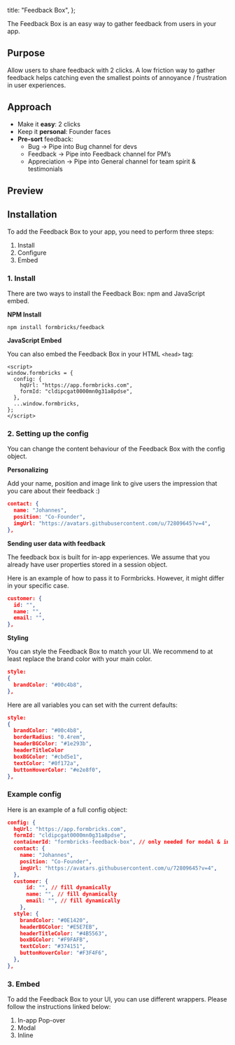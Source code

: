 
  title: "Feedback Box",
};

The Feedback Box is an easy way to gather feedback from users in your app.

## Purpose

Allow users to share feedback with 2 clicks. A low friction way to gather feedback helps catching even the smallest points of annoyance / frustration in user experiences.

## Approach

- Make it **easy**: 2 clicks
- Keep it **personal**: Founder faces
- **Pre-sort** feedback:
  - Bug → Pipe into Bug channel for devs
  - Feedback → Pipe into Feedback channel for PM’s
  - Appreciation → Pipe into General channel for team spirit & testimonials

## Preview

## Installation

To add the Feedback Box to your app, you need to perform three steps:

1. Install
2. Configure
3. Embed

### 1. Install

There are two ways to install the Feedback Box: npm and JavaScript embed.

**NPM Install**

```tsx
npm install formbricks/feedback
```

**JavaScript Embed**

You can also embed the Feedback Box in your HTML `<head>` tag:

```tsx
<script>
window.formbricks = {
  config: {
    hqUrl: "https://app.formbricks.com",
    formId: "cldipcgat0000mn0g31a8pdse",
  },
  ...window.formbricks,
};
</script>
```

### 2. Setting up the config

You can change the content behaviour of the Feedback Box with the config object.

**Personalizing**

Add your name, position and image link to give users the impression that you care about their feedback :)

```json
contact: {
  name: "Johannes",
  position: "Co-Founder",
  imgUrl: "https://avatars.githubusercontent.com/u/72809645?v=4",
},
```

**Sending user data with feedback**

The feedback box is built for in-app experiences. We assume that you already have user properties stored in a session object.

Here is an example of how to pass it to Formbricks. However, it might differ in your specific case.

```json
customer: {
  id: "",
  name: "",
  email: "",
},
```

**Styling**

You can style the Feedback Box to match your UI. We recommend to at least replace the brand color with your main color.

```json
style:
{
  brandColor: "#00c4b8",
},
```

Here are all variables you can set with the current defaults:

```json
style:
{
  brandColor: "#00c4b8",
  borderRadius: "0.4rem",
  headerBGColor: "#1e293b",
  headerTitleColor
  boxBGColor: "#cbd5e1",
  textColor: "#0f172a",
  buttonHoverColor: "#e2e8f0",
},
```

### Example config

Here is an example of a full config object:

```json
config: {
  hqUrl: "https://app.formbricks.com",
  formId: "cldipcgat0000mn0g31a8pdse",
  containerId: "formbricks-feedback-box", // only needed for modal & inline
  contact: {
    name: "Johannes",
    position: "Co-Founder",
    imgUrl: "https://avatars.githubusercontent.com/u/72809645?v=4",
  },
  customer: {
      id: "", // fill dynamically
      name: "", // fill dynamically
      email: "", // fill dynamically
    },
  style: {
    brandColor: "#0E1420",
    headerBGColor: "#E5E7EB",
    headerTitleColor: "#4B5563",
    boxBGColor: "#F9FAFB",
    textColor: "#374151",
    buttonHoverColor: "#F3F4F6",
  },
},
```

### 3. Embed

To add the Feedback Box to your UI, you can use different wrappers. Please follow the instructions linked below:

1. <Link href="/docs/wrappers/pop-over">In-app Pop-over</Link>
2. <Link href="/docs/wrappers/modal">Modal</Link>
3. <Link href="/docs/wrappers/inline">Inline</Link>


